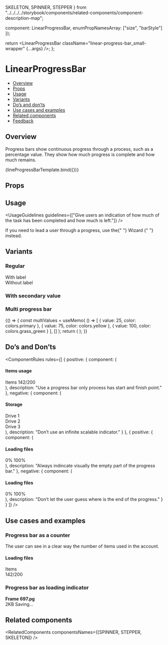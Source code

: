   SKELETON,
  SPINNER,
  STEPPER
} from "../../../../storybook/components/related-components/component-description-map";

  component: LinearProgressBar,
  enumPropNamesArray: ["size", "barStyle"]
});

<Meta
  title="Feedback/LinearProgressBar - (Coming Soon)"
  component={LinearProgressBar}
  argTypes={metaSettings.argTypes}
  decorators={metaSettings.decorators}
/>

<!--- Component template -->

  return <LinearProgressBar className="linear-progress-bar_small-wrapper" {...args} />;
};

<!--- Component documentation -->

# LinearProgressBar

- [Overview](#overview)
- [Props](#props)
- [Usage](#usage)
- [Variants](#variants)
- [Do’s and don’ts](#dos-and-donts)
- [Use cases and examples](#use-cases-and-examples)
- [Related components](#related-components)
- [Feedback](#feedback)

## Overview

Progress bars show continuous progress through a process, such as a percentage value. They show how much progress is complete and how much remains.

<Canvas>
  <Story name="Overview" args={{ value: 20, size: LinearProgressBar.sizes.LARGE }}>
    {lineProgressBarTemplate.bind({})}
  </Story>
</Canvas>

## Props

<ArgsTable of={LinearProgressBar} />

## Usage

<UsageGuidelines
  guidelines={["Give users an indication of how much of the task has been completed and how much is left."]}
/>

<Tip>
  If you need to lead a user through a progress, use the{" "}
  <Link href="/?path=/docs/navigation-wizard--overview" size={Link.sizes.SMALL} withoutSpacing>
    Wizard
  </Link>{" "}
  instead.
</Tip>

## Variants

### Regular

<Canvas>
  <Story name="Regular">
    <div className="linear-progress-bar_column">
      <div className="linear-progress-bar_block">
        <LinearProgressBar
          className="linear-progress-bar_small-wrapper"
          indicateProgress
          value={30}
          size={LinearProgressBar.sizes.LARGE}
        />
        With label
      </div>
      <div className="linear-progress-bar_block">
        <LinearProgressBar
          className="linear-progress-bar_small-wrapper"
          value={30}
          size={LinearProgressBar.sizes.LARGE}
        />
        Without label
      </div>
    </div>
  </Story>
</Canvas>

### With secondary value

<Canvas>
  <Story name="With secondary value">
    <LinearProgressBar
      className="linear-progress-bar_small-wrapper"
      value={50}
      indicateProgress
      valueSecondary={65}
      size={LinearProgressBar.sizes.LARGE}
    />
  </Story>
</Canvas>

### Multi progress bar

<Canvas>
  <Story name="Multi progress bar">
    {() => {
      const multiValues = useMemo(
        () => [
          { value: 25, color: colors.primary },
          { value: 75, color: colors.yellow },
          { value: 100, color: colors.grass_green }
        ],
        []
      );
      return (
        <LinearProgressBar
          className="linear-progress-bar_big-wrapper"
          value={25}
          size={LinearProgressBar.sizes.LARGE}
          indicateProgress
          multi
          multiValues={multiValues}
        />
      );
    }}
  </Story>
</Canvas>

## Do’s and Don’ts

<ComponentRules
  rules={[
    {
      positive: {
        component: (
          <DialogContentContainer className="linear-progress-bar_dialog-wrapper">
            <h4>Items usage</h4>
            <div className="linear-progress-bar_inline-wrapper">
              <span>Items</span>
              <span>142/200</span>
            </div>
            <LinearProgressBar value={71} />
          </DialogContentContainer>
        ),
        description: "Use a progress bar only process has start and finish point."
      },
      negative: {
        component: (
          <DialogContentContainer className="linear-progress-bar_dialog-wrapper">
            <h4>Storage</h4>
            <div className="linear-progress-bar_row-wrapper">
              <div className="linear-progress-bar_title">Drive 1</div>
              <LinearProgressBar className="linear-progress-bar_without-bg" value={88} />
            </div>
            <div className="linear-progress-bar_row-wrapper">
              <div className="linear-progress-bar_title">Drive 2</div>
              <LinearProgressBar className="linear-progress-bar_without-bg" value={46} />
            </div>
            <div className="linear-progress-bar_row-wrapper">
              <div className="linear-progress-bar_title">Drive 3</div>
              <LinearProgressBar className="linear-progress-bar_without-bg" value={72} />
            </div>
          </DialogContentContainer>
        ),
        description: "Don’t use an infinite scalable indicator."
      }
    },
    {
      positive: {
        component: (
          <DialogContentContainer className="linear-progress-bar_dialog-wrapper">
            <h4>Loading files</h4>
            <div className="linear-progress-bar_inline-wrapper">
              <span>0%</span>
              <span>100%</span>
            </div>
            <LinearProgressBar value={50} />
          </DialogContentContainer>
        ),
        description: "Always indincate visually the empty part of the progress bar."
      },
      negative: {
        component: (
          <DialogContentContainer className="linear-progress-bar_dialog-wrapper">
            <h4>Loading files</h4>
            <div className="linear-progress-bar_inline-wrapper">
              <span>0%</span>
              <span>100%</span>
            </div>
            <LinearProgressBar className="linear-progress-bar_without-bg" value={50} />
          </DialogContentContainer>
        ),
        description: "Don’t let the user guess where is the end of the progress."
      }
    }
  ]}
/>

## Use cases and examples

### Progress bar as a counter

The user can see in a clear way the number of items used in the account.

<Canvas>
  <Story name="Progress bar as a counter">
    <div className="linear-progress-bar_box">
      <h4>Loading files</h4>
      <div className="linear-progress-bar_inline-wrapper">
        <div className="linear-progress-bar_icon-wrapper">
          Items
          <Icon icon={Info} />
        </div>
        <span>142/200</span>
      </div>
      <LinearProgressBar value={71} size={LinearProgressBar.sizes.LARGE} barStyle={LinearProgressBar.styles.POSITIVE} />
    </div>
  </Story>
</Canvas>

### Progress bar as loading indicator

<Canvas>
  <Story name="Progress bar as loading indicator">
    <div className="linear-progress-bar_box-wrapper">
      <div className="linear-progress-bar_row">
        <div className="linear-progress-bar_img" />
        <div className="linear-progress-bar_aside">
          <b>Frame 697.pg</b>
          <BreadcrumbsBar className="linear-progress-bar_breadcrumbs">
            <BreadcrumbItem text="Hadas Test" />
            <BreadcrumbItem text="Activity 6" />
          </BreadcrumbsBar>
          <div className="linear-progress-bar_inline-wrapper">
            <span>2KB</span>
            <span>Saving...</span>
          </div>
        </div>
      </div>
      <LinearProgressBar value={71} />
    </div>
  </Story>
</Canvas>

## Related components

<RelatedComponents componentsNames={[SPINNER, STEPPER, SKELETON]} />
